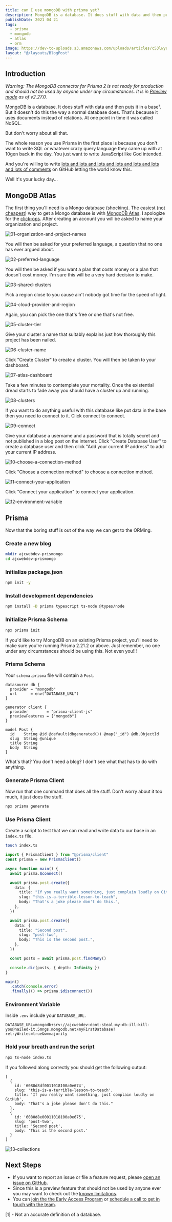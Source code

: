 ```yaml
---
title: can I use mongoDB with prisma yet?
description: MongoDB is a database. It does stuff with data and then puts it in a base. Prisma now lets you do that without writing Mongo stuff.
publishDate: 2021 04 21
tags:
  - prisma
  - mongodb
  - atlas
  - orm
image: https://dev-to-uploads.s3.amazonaws.com/uploads/articles/c53lwyayptdahtrf5qul.png
layout: "@/layouts/BlogPost"
---
```


## Introduction

*Warning: The MongoDB connector for Prisma 2 is not ready for production and should not be used by anyone under any circumstances. It is in [Preview mode](https://github.com/prisma/prisma/releases/tag/2.27.0) as of v2.27.0.*

MongoDB is a database. It does stuff with data and then puts it in a base¹. But it doesn't do this the way a normal database does. That's because it uses documents instead of relations. At one point in time it was called NoSQL.

But don't worry about all that.

The whole reason you use Prisma in the first place is because you don't want to write SQL *or* whatever crazy query language they came up with at 10gen back in the day. You just want to write JavaScript like God intended.

And you're willing to write [lots and lots and lots and lots and lots and lots and lots of comments](https://dev.to/ajcwebdev/what-s-the-status-of-mongodb-and-prisma2-h20) on GitHub letting the world know this.

Well it's your lucky day...

## MongoDB Atlas

The first thing you'll need is a Mongo database (shocking). The easiest ([not cheapest](https://www.loginradius.com/blog/async/self-hosted-mongo/)) way to get a Mongo database is with [MongoDB Atlas](https://www.mongodb.com/cloud/atlas2). I apologize for the [click-ops](https://m.subbu.org/clickops-3cf0e5bc5ecf). After creating an account you will be asked to name your organization and project.

![01-organization-and-project-names](https://dev-to-uploads.s3.amazonaws.com/uploads/articles/fuk8pwjywtxpx46h2t32.png)

You will then be asked for your preferred language, a question that no one has ever argued about.

![02-preferred-language](https://dev-to-uploads.s3.amazonaws.com/uploads/articles/lm1h46jflnaeazuq62jg.png)

You will then be asked if you want a plan that costs money or a plan that doesn't cost money. I'm sure this will be a very hard decision to make.

![03-shared-clusters](https://dev-to-uploads.s3.amazonaws.com/uploads/articles/drbvki17umjzaxr4nju7.png)

Pick a region close to you cause ain't nobody got time for the speed of light.

![04-cloud-provider-and-region](https://dev-to-uploads.s3.amazonaws.com/uploads/articles/mpul956uecxwvam90zu1.png)

Again, you can pick the one that's free or one that's not free.

![05-cluster-tier](https://dev-to-uploads.s3.amazonaws.com/uploads/articles/wjyztdbs7hxp5k9mvvaw.png)

Give your cluster a name that suitably explains just how thoroughly this project has been nailed.

![06-cluster-name](https://dev-to-uploads.s3.amazonaws.com/uploads/articles/nb3ojr7p3mqqch0tb02b.png)

Click "Create Cluster" to create a cluster. You will then be taken to your dashboard.

![07-atlas-dashboard](https://dev-to-uploads.s3.amazonaws.com/uploads/articles/pwcp1zl19qk29m1mvwqo.png)

Take a few minutes to contemplate your mortality. Once the existential dread starts to fade away you should have a cluster up and running.

![08-clusters](https://dev-to-uploads.s3.amazonaws.com/uploads/articles/30zotn3hpybajcnfku7c.png)

If you want to do anything useful with this database like put data in the base then you need to connect to it. Click connect to connect.

![09-connect](https://dev-to-uploads.s3.amazonaws.com/uploads/articles/2gaf7csw3uf7b8zgia3h.png)

Give your database a username and a password that is totally secret and not published in a blog post on the internet. Click "Create Database User" to create a database user and then click "Add your current IP address" to add your current IP address.

![10-choose-a-connection-method](https://dev-to-uploads.s3.amazonaws.com/uploads/articles/xfnne902uqr92zn960ry.png)

Click "Choose a connection method" to choose a connection method.

![11-connect-your-application](https://dev-to-uploads.s3.amazonaws.com/uploads/articles/p4eo0ti78q6o5vblre5g.png)

Click "Connect your application" to connect your application.

![12-environment-variable](https://dev-to-uploads.s3.amazonaws.com/uploads/articles/0vifnwasl1i0ahrohnj6.png)

## Prisma

Now that the boring stuff is out of the way we can get to the ORMing.

### Create a new blog

```bash
mkdir ajcwebdev-prismongo
cd ajcwebdev-prismongo
```

### Initialize package.json

```bash
npm init -y
```

### Install development dependencies

```bash
npm install -D prisma typescript ts-node @types/node
```

### Initialize Prisma Schema

```bash
npx prisma init
```

If you'd like to try MongoDB on an existing Prisma project, you'll need to make sure you're running Prisma 2.21.2 or above. Just remember, no one under any circumstances should be using this. Not even you!!!

### Prisma Schema

Your `schema.prisma` file will contain a `Post`.

```
datasource db {
  provider = "mongodb"
  url      = env("DATABASE_URL")
}

generator client {
  provider        = "prisma-client-js"
  previewFeatures = ["mongodb"]
}

model Post {
  id    String @id @default(dbgenerated()) @map("_id") @db.ObjectId
  slug  String @unique
  title String
  body  String
}
```

What's that? You don't need a blog? I don't see what that has to do with anything.

### Generate Prisma Client

Now run that one command that does all the stuff. Don't worry about it too much, it just does the stuff.

```bash
npx prisma generate
```

### Use Prisma Client

Create a script to test that we can read and write data to our base in an `index.ts` file.

```bash
touch index.ts
```

```ts
import { PrismaClient } from "@prisma/client"
const prisma = new PrismaClient()

async function main() {
  await prisma.$connect()

  await prisma.post.create({
    data: {
      title: "If you really want something, just complain loudly on GitHub",
      slug: "this-is-a-terrible-lesson-to-teach",
      body: "That's a joke please don't do this.",
    },
  })

  await prisma.post.create({
    data: {
      title: "Second post",
      slug: "post-two",
      body: "This is the second post.",
    },
  })

  const posts = await prisma.post.findMany()

  console.dir(posts, { depth: Infinity })
}

main()
  .catch(console.error)
  .finally(() => prisma.$disconnect())
```

### Environment Variable

Inside `.env` include your `DATABASE_URL`.

```
DATABASE_URL=mongodb+srv://ajcwebdev:dont-steal-my-db-ill-kill-you@nailed-it.5mngs.mongodb.net/myFirstDatabase?retryWrites=true&w=majority
```

### Hold your breath and run the script

```bash
npx ts-node index.ts
```

If you followed along correctly you should get the following output:

```
[
  {
    id: '6080d8df0011018100a0e674',
    slug: 'this-is-a-terrible-lesson-to-teach',
    title: 'If you really want something, just complain loudly on GitHub',
    body: "That's a joke please don't do this."
  },
  {
    id: '6080d8e00011018100a0e675',
    slug: 'post-two',
    title: 'Second post',
    body: 'This is the second post.'
  }
]
```

![13-collections](https://dev-to-uploads.s3.amazonaws.com/uploads/articles/dsdcizbjanx9l99e3hd8.png)

## Next Steps

* If you want to report an issue or file a feature request, please [open an issue on GitHub](https://github.com/prisma/prisma/issues/new/choose).
* Since this is a preview feature that should not be used by anyone ever you may want to check out the [known limitations](https://www.notion.so/Getting-Started-with-MongoDB-and-Prisma-58b41c67eb554787944c600d2239801f#5fa34972c92d4115a1c0bf687a45742e).
* You can [join the the Early Access Program](https://prisma103696.typeform.com/to/FriDuIeM) or [schedule a call to get in touch with the team](https://www.notion.so/Getting-Started-with-MongoDB-and-Prisma-58b41c67eb554787944c600d2239801f#97d8db32b8964687b72129f44e891c44).

[1] - Not an accurate definition of a database.